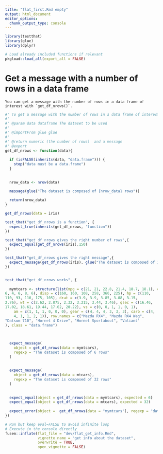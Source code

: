 ```yaml
---
title: "flat_first.Rmd empty"
output: html_document
editor_options: 
  chunk_output_type: console
---
```


```r
library(testthat)
library(glue)
library(dplyr)
```

<!--
 You need to run the 'description' chunk in the '0-dev_history.Rmd' file before continuing your code there.
-->

```r
# Load already included functions if relevant
pkgload::load_all(export_all = FALSE)

```

# Get a message with a number of rows in a data frame
    You can get a message with the number of rows in a data frame of interest with `get_df_nrows()`.
```r
#' To get a message with the number of rows in a data frame of interest with `get_df_nrows()`.
#' 
#' @param data dataframe The dataset to be used
#' 
#' @importFrom glue glue
#' 
#' @return numeric (the number of rows)  and a message 
#' @export
get_df_nrows <- function(data){
  
  if (isFALSE(inherits(data, "data.frame"))) {
    stop("data must be a data.frame")
  }
  
  
  nrow_data <- nrow(data)
  
  message(glue("The dataset is composed of {nrow_data} rows"))

  return(nrow_data)
}
```
  
```r
get_df_nrows(data = iris)
```
  
```r
test_that("get_df_nrows is a function", {
  expect_true(inherits(get_df_nrows, "function")) 
})

test_that("get_df_nrows gives the right number of rows",{
  expect_equal(get_df_nrows(iris),150)
})

test_that("get_df_nrows gives the right message",{
  expect_message(get_df_nrows(iris), glue("The dataset is composed of 150 rows"))
})


test_that("get_df_nrows works", {
  
  mymtcars <- structure(list(mpg = c(21, 21, 22.8, 21.4, 18.7, 18.1), cyl = c(6, 
6, 4, 6, 8, 6), disp = c(160, 160, 108, 258, 360, 225), hp = c(110, 
110, 93, 110, 175, 105), drat = c(3.9, 3.9, 3.85, 3.08, 3.15, 
2.76), wt = c(2.62, 2.875, 2.32, 3.215, 3.44, 3.46), qsec = c(16.46, 
17.02, 18.61, 19.44, 17.02, 20.22), vs = c(0, 0, 1, 1, 0, 1), 
    am = c(1, 1, 1, 0, 0, 0), gear = c(4, 4, 4, 3, 3, 3), carb = c(4, 
    4, 1, 1, 2, 1)), row.names = c("Mazda RX4", "Mazda RX4 Wag", 
"Datsun 710", "Hornet 4 Drive", "Hornet Sportabout", "Valiant"
), class = "data.frame")
  
  
  
  expect_message(
    object = get_df_nrows(data = mymtcars),
    regexp = "The dataset is composed of 6 rows"
  )
  
  
  expect_message(
    object = get_df_nrows(data = mtcars),
    regexp = "The dataset is composed of 32 rows"
  )
  
  
  expect_equal(object = get_df_nrows(data = mymtcars), expected = 6)
  expect_equal(object = get_df_nrows(data = mtcars), expected = 32)
  
  expect_error(object =  get_df_nrows(data = "mymtcars"), regexp = "data must be a data.frame")
})

```
  

```r
# Run but keep eval=FALSE to avoid infinite loop
# Execute in the console directly
fusen::inflate(flat_file = "dev/flat_get_info.Rmd", 
               vignette_name = "get info about the dataset", 
               overwrite = TRUE, 
               open_vignette = FALSE)
```
